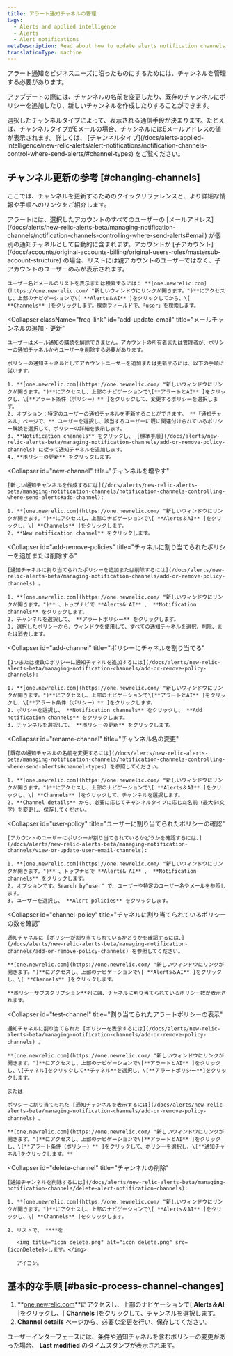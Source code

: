 ```yaml
---
title: アラート通知チャネルの管理
tags:
  - Alerts and applied intelligence
  - Alerts
  - Alert notifications
metaDescription: Read about how to update alerts notification channels.
translationType: machine
---
```



アラート通知をビジネスニーズに沿ったものにするためには、チャンネルを管理する必要があります。

アップデートの際には、チャンネルの名前を変更したり、既存のチャンネルにポリシーを追加したり、新しいチャンネルを作成したりすることができます。

<Callout variant="tip">
  選択したチャンネルタイプによって、表示される通信手段が決まります。たとえば、チャンネルタイプがEメールの場合、チャンネルにはEメールアドレスの値が表示されます。詳しくは、 [チャンネルタイプ](/docs/alerts-applied-intelligence/new-relic-alerts/alert-notifications/notification-channels-control-where-send-alerts/#channel-types) をご覧ください。
</Callout>

## チャンネル更新の参考 [#changing-channels]

ここでは、チャンネルを更新するためのクイックリファレンスと、より詳細な情報や手順へのリンクをご紹介します。

<CollapserGroup>
  <Collapser
    className="freq-link"
    id="view-email"
    title="メールチャンネルを見る"
  >
    アラートには、選択したアカウントのすべてのユーザーの [メールアドレス](/docs/alerts/new-relic-alerts-beta/managing-notification-channels/notification-channels-controlling-where-send-alerts#email) が個別の通知チャネルとして自動的に含まれます。アカウントが [子アカウント](/docs/accounts/original-accounts-billing/original-users-roles/mastersub-account-structure) の場合、リストには親アカウントのユーザーではなく、子アカウントのユーザーのみが表示されます。

    ユーザー名とメールのリストを表示または検索するには： **[one.newrelic.com](https://one.newrelic.com/ "新しいウィンドウにリンクが開きます。")**にアクセスし、上部のナビゲーションで\[ **Alerts＆AI** ]をクリックしてから、\[ **Channels** ]をクリックします。検索フィールドで、「user」を検索します。
  </Collapser>

  <Collapser
    className="freq-link"
    id="add-update-email"
    title="メールチャンネルの追加・更新"
  >
    ユーザーはメール通知の購読を解除できません。アカウントの所有者または管理者が、ポリシーの通知チャネルからユーザーを削除する必要があります。

    ポリシーの通知チャネルとしてアカウントユーザーを追加または更新するには、以下の手順に従います。

    1. **[one.newrelic.com](https://one.newrelic.com/ "新しいウィンドウにリンクが開きます。")**にアクセスし、上部のナビゲーションで\[**アラートとAI** ]をクリックし、\[**アラート条件（ポリシー）** ]をクリックして、変更するポリシーを選択します。
    2. オプション：特定のユーザーの通知チャネルを更新することができます。 **「通知チャネル」ページで、** ユーザーを選択し、該当するユーザーに既に関連付けられているポリシー購読を選択して、ポリシーの詳細を表示します。
    3. **Notification channels** をクリックし、 [標準手順](/docs/alerts/new-relic-alerts-beta/managing-notification-channels/add-or-remove-policy-channels) に従って通知チャネルを追加します。
    4. **ポリシーの更新** をクリックします。
  </Collapser>

  <Collapser
    id="new-channel"
    title="チャンネルを増やす"
  >
    [新しい通知チャンネルを作成するには](/docs/alerts/new-relic-alerts-beta/managing-notification-channels/notification-channels-controlling-where-send-alerts#add-channel):

    1. **[one.newrelic.com](https://one.newrelic.com/ "新しいウィンドウにリンクが開きます。")**にアクセスし、上部のナビゲーションで\[ **Alerts＆AI** ]をクリックし、\[ **Channels** ]をクリックします。
    2. **New notification channel** をクリックします。
  </Collapser>

  <Collapser
    id="add-remove-policies"
    title="チャネルに割り当てられたポリシーを追加または削除する"
  >
    [通知チャネルに割り当てられたポリシーを追加または削除するには](/docs/alerts/new-relic-alerts-beta/managing-notification-channels/add-or-remove-policy-channels) 。

    1. **[one.newrelic.com](https://one.newrelic.com/ "新しいウィンドウにリンクが開きます。")** 、トップナビで **Alerts& AI** 、 **Notification channels** をクリックします。
    2. チャンネルを選択して、 **アラートポリシー** をクリックします。
    3. 選択したポリシーから、ウィンドウを使用して、すべての通知チャネルを選択、削除、または消去します。
  </Collapser>

  <Collapser
    id="add-channel"
    title="ポリシーにチャネルを割り当てる"
  >
    [1つまたは複数のポリシーに通知チャネルを追加するには](/docs/alerts/new-relic-alerts-beta/managing-notification-channels/add-or-remove-policy-channels):

    1. **[one.newrelic.com](https://one.newrelic.com/ "新しいウィンドウにリンクが開きます。")**にアクセスし、上部のナビゲーションで\[**アラートとAI** ]をクリックし、\[**アラート条件（ポリシー）** ]をクリックします。
    2. ポリシーを選択し、 **Notification channels** をクリックし、 **Add notification channels** をクリックします。
    3. チャンネルを選択して、 **ポリシーの更新** をクリックします。
  </Collapser>

  <Collapser
    id="rename-channel"
    title="チャンネル名の変更"
  >
    [既存の通知チャネルの名前を変更するには](/docs/alerts/new-relic-alerts-beta/managing-notification-channels/notification-channels-controlling-where-send-alerts#channel-types) を参照してください。

    1. **[one.newrelic.com](https://one.newrelic.com/ "新しいウィンドウにリンクが開きます。")**にアクセスし、上部のナビゲーションで\[ **Alerts＆AI** ]をクリックし、\[ **Channels** ]をクリックして、チャンネルを選択します。
    2. **Channel details** から、必要に応じてチャンネルタイプに応じた名前（最大64文字）を変更し、保存してください。
  </Collapser>

  <Collapser
    id="user-policy"
    title="ユーザーに割り当てられたポリシーの確認"
  >
    [アカウントのユーザーにポリシーが割り当てられているかどうかを確認するには、](/docs/alerts/new-relic-alerts-beta/managing-notification-channels/view-or-update-user-email-channels):

    1. **[one.newrelic.com](https://one.newrelic.com/ "新しいウィンドウにリンクが開きます。")** 、トップナビで **Alerts& AI** 、 **Notification channels** をクリックします。
    2. オプションです。Search by"user" で、ユーザーや特定のユーザー名やメールを参照します。
    3. ユーザーを選択し、 **Alert policies** をクリックします。
  </Collapser>

  <Collapser
    id="channel-policy"
    title="チャネルに割り当てられているポリシーの数を確認"
  >
    通知チャネルに [ポリシーが割り当てられているかどうかを確認するには、](/docs/alerts/new-relic-alerts-beta/managing-notification-channels/add-or-remove-policy-channels) を参照してください。

    **[one.newrelic.com](https://one.newrelic.com/ "新しいウィンドウにリンクが開きます。")**にアクセスし、上部のナビゲーションで\[ **Alerts＆AI** ]をクリックし、\[ **Channels** ]をクリックします。

    **ポリシーサブスクリプション**列には、チャネルに割り当てられているポリシー数が表示されます。
  </Collapser>

  <Collapser
    id="test-channel"
    title="割り当てられたアラートポリシーの表示"
  >
    通知チャネルに割り当てられた [ポリシーを表示するには](/docs/alerts/new-relic-alerts-beta/managing-notification-channels/add-or-remove-policy-channels) 。

    **[one.newrelic.com](https://one.newrelic.com/ "新しいウィンドウにリンクが開きます。")**にアクセスし、上部のナビゲーションで\[**アラートとAI** ]をクリックし、\[チャネル]をクリックして**チャネル**を選択し、\[**アラートポリシー**]をクリックします。

    または

    ポリシーに割り当てられた [通知チャンネルを表示するには](/docs/alerts/new-relic-alerts-beta/managing-notification-channels/add-or-remove-policy-channels) 。

    **[one.newrelic.com](https://one.newrelic.com/ "新しいウィンドウにリンクが開きます。")**にアクセスし、上部のナビゲーションで\[**アラートとAI** ]をクリックし、\[**アラート条件（ポリシー）** ]をクリックして、ポリシーを選択し、\[**通知チャネル]をクリックします。**
  </Collapser>

  <Collapser
    id="delete-channel"
    title="チャンネルの削除"
  >
    [通知チャンネルを削除するには](/docs/alerts/new-relic-alerts-beta/managing-notification-channels/delete-alert-notification-channels):

    1. **[one.newrelic.com](https://one.newrelic.com/ "新しいウィンドウにリンクが開きます。")**にアクセスし、上部のナビゲーションで\[ **Alerts＆AI** ]をクリックし、\[ **Channels** ]をクリックします。

    2. リストで、 ****を

       <img title="icon delete.png" alt="icon delete.png" src={iconDelete}>します。</img>

       アイコン。
  </Collapser>
</CollapserGroup>

## 基本的な手順 [#basic-process-channel-changes]

1. **[one.newrelic.com](https://one.newrelic.com/ "新しいウィンドウにリンクが開きます。")**にアクセスし、上部のナビゲーションで\[ **Alerts＆AI** ]をクリックし、\[ **Channels** ]をクリックして、チャンネルを選択します。
2. **Channel details** ページから、必要な変更を行い、保存してください。

ユーザーインターフェースには、条件や通知チャネルを含むポリシーの変更があった場合、 **Last modified** のタイムスタンプが表示されます。
